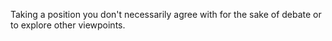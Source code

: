 
Taking a position you don't necessarily agree with for the sake of debate or to explore other viewpoints.